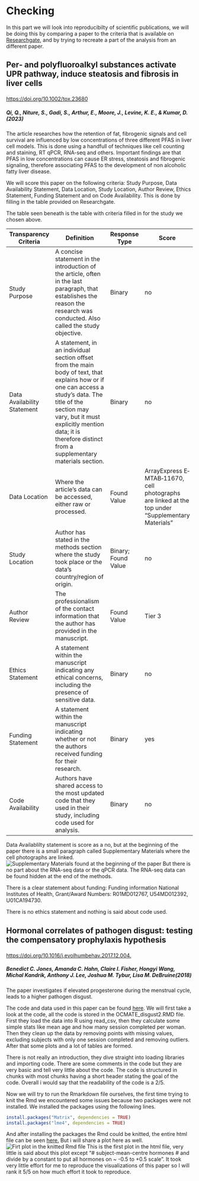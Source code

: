 # Checking 

In this part we will look into reproducibilty of scientific publications, we will be doing this by comparing a paper to the criteria that is available on [Researchgate](https://www.researchgate.net/publication/340244621_Reproducibility_and_reporting_practices_in_COVID-19_preprint_manuscripts), and by trying to recreate a part of the analysis from an different paper.

<h2>

Per‐ and polyfluoroalkyl substances activate UPR pathway, induce steatosis and fibrosis in liver cells

</h2>

<https://doi.org/10.1002/tox.23680>

<h5>

Qi, Q., Niture, S., Gadi, S., Arthur, E., Moore, J., Levine, K. E., & Kumar, D. (2023)

</h5>

The article researches how the retention of fat, fibrogenic signals and cell survival are influenced by low concentrations of three different PFAS in liver cell models. This is done using a handfull of techniques like cell counting and staining, RT qPCR, RNA-seq and others. Important findings are that PFAS in low concentrations can cause ER stress, steatosis and fibrogenic signaling, therefore associating PFAS to the development of non alcoholic fatty liver disease.

We will score this paper on the following criteria: Study Purpose, Data Availability Statement, Data Location, Study Location, Author Review, Ethics Statement, Funding Statement and on Code Availability. This is done by filling in the table provided on Researchgate.

The table seen beneath is the table with criteria filled in for the study we chosen above.

+-----------------------------+--------------------------------------------------------------------------------------------------------------------------------------------------------------------------------------------------------------------------------------------------------------------------+---------------------+---------------------------------------------------------------------------------------------------+
| Transparency Criteria       | Definition                                                                                                                                                                                                                                                               | Response Type       | Score                                                                                             |
+=============================+==========================================================================================================================================================================================================================================================================+=====================+===================================================================================================+
| Study Purpose               | A concise statement in the introduction of the article, often in the last paragraph, that establishes the reason the research was conducted. Also called the study objective.                                                                                            | Binary              | no                                                                                                |
+-----------------------------+--------------------------------------------------------------------------------------------------------------------------------------------------------------------------------------------------------------------------------------------------------------------------+---------------------+---------------------------------------------------------------------------------------------------+
| Data Availability Statement | A statement, in an individual section offset from the main body of text, that explains how or if one can access a study's data. The title of the section may vary, but it must explicitly mention data; it is therefore distinct from a supplementary materials section. | Binary              | no                                                                                                |
+-----------------------------+--------------------------------------------------------------------------------------------------------------------------------------------------------------------------------------------------------------------------------------------------------------------------+---------------------+---------------------------------------------------------------------------------------------------+
| Data Location               | Where the article's data can be accessed, either raw or processed.                                                                                                                                                                                                       | Found Value         | ArrayExpress E‐MTAB‐11670, cell photographs are linked at the top under "Supplementary Materials" |
+-----------------------------+--------------------------------------------------------------------------------------------------------------------------------------------------------------------------------------------------------------------------------------------------------------------------+---------------------+---------------------------------------------------------------------------------------------------+
| Study Location              | Author has stated in the methods section where the study took place or the data's country/region of origin.                                                                                                                                                              | Binary; Found Value | no                                                                                                |
+-----------------------------+--------------------------------------------------------------------------------------------------------------------------------------------------------------------------------------------------------------------------------------------------------------------------+---------------------+---------------------------------------------------------------------------------------------------+
| Author Review               | The professionalism of the contact information that the author has provided in the manuscript.                                                                                                                                                                           | Found Value         | Tier 3                                                                                            |
+-----------------------------+--------------------------------------------------------------------------------------------------------------------------------------------------------------------------------------------------------------------------------------------------------------------------+---------------------+---------------------------------------------------------------------------------------------------+
| Ethics Statement            | A statement within the manuscript indicating any ethical concerns, including the presence of sensitive data.                                                                                                                                                             | Binary              | no                                                                                                |
+-----------------------------+--------------------------------------------------------------------------------------------------------------------------------------------------------------------------------------------------------------------------------------------------------------------------+---------------------+---------------------------------------------------------------------------------------------------+
| Funding Statement           | A statement within the manuscript indicating whether or not the authors received funding for their research.                                                                                                                                                             | Binary              | yes                                                                                               |
+-----------------------------+--------------------------------------------------------------------------------------------------------------------------------------------------------------------------------------------------------------------------------------------------------------------------+---------------------+---------------------------------------------------------------------------------------------------+
| Code Availability           | Authors have shared access to the most updated code that they used in their study, including code used for analysis.                                                                                                                                                     | Binary              | no                                                                                                |
+-----------------------------+--------------------------------------------------------------------------------------------------------------------------------------------------------------------------------------------------------------------------------------------------------------------------+---------------------+---------------------------------------------------------------------------------------------------+

Data Availablilty statement is score as a no, but at the beginning of the paper there is a small paragraph called Supplementary Materials where the cell photographs are linked. ![Supplementary Materials found at the beginning of the paper](data/images/supplementary_materials.png) But there is no part about the RNA-seq data or the qPCR data. The RNA-seq data can be found hidden at the end of the methods.

There is a clear statement about funding: Funding information National Institutes of Health, Grant/Award Numbers: R01MD012767, U54MD012392, U01CA194730.

There is no ethics statement and nothing is said about code used.

<h2>

Hormonal correlates of pathogen disgust: testing the compensatory prophylaxis hypothesis

</h2>

<https://doi.org/10.1016/j.evolhumbehav.2017.12.004.>

<h5>

Benedict C. Jones, Amanda C. Hahn, Claire I. Fisher, Hongyi Wang, Michal Kandrik, Anthony J. Lee, Joshua M. Tybur, Lisa M. DeBruine(2018)

</h5>
The paper investigates if elevated progesterone during the menstrual cycle,  leads to a higher pathogen disgust. 

The code and data used in this paper can be found [here](https://osf.io/93n2d/files/osfstorage). We will first take a look at the code, all the code is stored in the OCMATE_disgust2.RMD file.
First they load the data into R using read_csv, then they calculate some simple stats like mean age and how many session completed per woman. Then they clean up the data by removing points with missing values, excluding subjects with only one session completed and removing outliers. After that some plots and a lot of tables are formed. 

There is not really an introduction, they dive straight into loading libraries and importing code. There are some comments in the code but they are very basic and tell very little about the code. The code is structured in chunks with most chunks having a short header stating the goal of the code. Overall i would say that the readability of the code is a 2/5.

Now we will try to run the Rmarkdown file ourselves, the first time trying to knit the Rmd we encountered some issues because two packages were not installed. We installed the packages using the following lines.
```r
install.packages("Matrix", dependencies = TRUE)
install.packages("lme4", dependencies = TRUE)
```
And after installing the packages the Rmd could be knitted, the entire html file can be seen [here.](docs/CopyOfOCMATE_disgust2.html) But i will share a plot here as well. 
![Firt plot in the knitted Rmd file](data/images/First_graph_replicated_study.png)
This is the first plot in the html file, very little is said about this plot except "# subject-mean-centre hormones # and divide by a constant to put all hormones on ~ -0.5 to +0.5 scale". It took very little effort for me to reproduce the visualizations of this paper so I will rank it 5/5 on how much effort it took to reproduce. 
